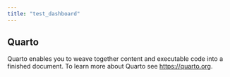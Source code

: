 ```yaml
---
title: "test_dashboard"
---
```


## Quarto

Quarto enables you to weave together content and executable code into a finished document. To learn more about Quarto see <https://quarto.org>.
